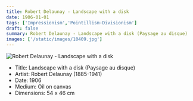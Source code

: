 ```yaml
---
title: Robert Delaunay - Landscape with a disk
date: 1906-01-01
tags: ['Impressionism','Pointillism-Divisionism']
draft: false
summary: Robert Delaunay - Landscape with a disk (Paysage au disque)
images: ['/static/images/10409.jpg']
---
```


![Robert Delaunay - Landscape with a disk](/static/images/10409.jpg)

* Title: Landscape with a disk (Paysage au disque)
* Artist: Robert Delaunay (1885-1941)
* Date: 1906
* Medium: Oil on canvas
* Dimensions: 54 x 46 cm


